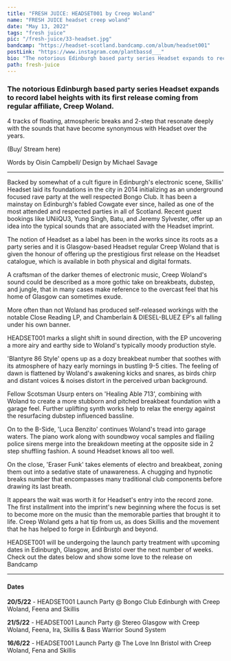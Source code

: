 ---
title: "FRESH JUICE: HEADSET001 by Creep Woland"
name: "FRESH JUICE headset creep woland"
date: "May 13, 2022"
tags: "fresh juice"
pic: "/fresh-juice/33-headset.jpg"
bandcamp: "https://headset-scotland.bandcamp.com/album/headset001"
postLink: "https://www.instagram.com/plantbassd___"
bio: "The notorious Edinburgh based party series Headset expands to record label heights with its first release coming from regular affiliate, Creep Woland"
path: fresh-juice
---

### The notorious Edinburgh based party series Headset expands to record label heights with its first release coming from regular affiliate, Creep Woland.

4 tracks of floating, atmospheric breaks and 2-step that resonate deeply with the sounds that have become synonymous with Headset over the years.

(Buy/ Stream here) <HoverLink url="headset-scotland.bandcamp.com/album/headset001" external inline />

<Picture src="/fresh-juice/33-cover.jpg" alt="headset album art" size={1200} />

<p className="smallText">Words by Oisín Campbell/ Design by Michael Savage</p>

<hr />

Backed by somewhat of a cult figure in Edinburgh's electronic scene, Skillis' Headset laid its foundations in the city in 2014 initializing as an underground focused rave party at the well respected Bongo Club. It has been a mainstay on Edinburgh's fabled Cowgate ever since, hailed as one of the most attended and respected parties in all of Scotland. Recent guest bookings like UNiiQU3, Yung Singh, Batu, and Jeremy Sylvester, offer up an idea into the typical sounds that are associated with the Headset imprint.

The notion of Headset as a label has been in the works since its roots as a party series and it is Glasgow-based Headset regular Creep Woland that is given the honour of offering up the prestigious first release on the Headset catalogue, which is available in both physical and digital formats.

A craftsman of the darker themes of electronic music, Creep Woland's sound could be described as a more gothic take on breakbeats, dubstep, and jungle, that in many cases make reference to the overcast feel that his home of Glasgow can sometimes exude.

<Picture src="/fresh-juice/33-woland.png" alt="creep woland cover pic" size={1200} />

More often than not Woland has produced self-released workings with the notable Close Reading LP, and Chamberlain & DIESEL-BLUEZ EP's all falling under his own banner.

HEADSET001 marks a slight shift in sound direction, with the EP uncovering a more airy and earthy side to Woland's typically moody production style.

'Blantyre 86 Style' opens up as a dozy breakbeat number that soothes with its atmosphere of hazy early mornings in bustling 9-5 cities. The feeling of dawn is flattened by Woland's awakening kicks and snares, as birds chirp and distant voices & noises distort in the perceived urban background.

Fellow Scotsman Usurp enters on 'Healing Able 713', combining with Woland to create a more stubborn and pitched breakbeat foundation with a garage feel. Further uplifting synth works help to relax the energy against the resurfacing dubstep influenced bassline.

<Picture src="/fresh-juice/33-title.png" alt="headset title cover pic" size={1200} />

On to the B-Side, 'Luca Benzito' continues Woland's tread into garage waters. The piano work along with soundbwoy vocal samples and flailing police sirens merge into the breakdown meeting at the opposite side in 2 step shuffling fashion. A sound Headset knows all too well.

On the close, 'Eraser Funk' takes elements of electro and breakbeat, zoning them out into a sedative state of unawareness. A chugging and hypnotic breaks number that encompasses many traditional club components before drawing its last breath.

It appears the wait was worth it for Headset's entry into the record zone. The first installment into the imprint's new beginning where the focus is set to become more on the music than the memorable parties that brought it to life. Creep Woland gets a hat tip from us, as does Skillis and the movement that he has helped to forge in Edinburgh and beyond.

HEADSET001 will be undergoing the launch party treatment with upcoming dates in Edinburgh, Glasgow, and Bristol over the next number of weeks. Check out the dates below and show some love to the release on Bandcamp <HoverLink url="headset-scotland.bandcamp.com/album/headset001" external inline />

---

#### Dates

**20/5/22** - HEADSET001 Launch Party @ Bongo Club Edinburgh with Creep Woland, Feena and Skillis <HoverLink url="ra.co/events/1534101" external inline />

**21/5/22** - HEADSET001 Launch Party @ Stereo Glasgow with Creep Woland, Feena, Ira, Skillis & Bass Warrior Sound System <HoverLink url="ra.co/events/1534105" external inline />

**16/6/22** - HEADSET001 Launch Party @ The Love Inn Bristol with Creep Woland, Fena and Skillis <HoverLink url="ra.co/events/1534596" external inline />
